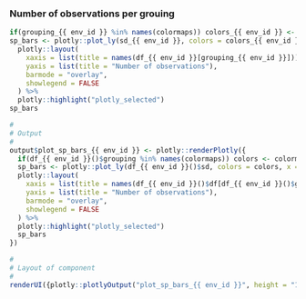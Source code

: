 
### Number of observations per grouing

<!-- Component created on {{ date }} -->

```r
if(grouping_{{ env_id }} %in% names(colormaps)) colors_{{ env_id }} <- colormaps[[grouping_{{ env_id }}]] else colors_{{ env_id }} <- "Set1"
sp_bars <- plotly::plot_ly(sd_{{ env_id }}, colors = colors_{{ env_id }}, x = df_{{ env_id }}[[grouping_{{ env_id }}]], color = df_{{ env_id }}[[grouping_{{ env_id }}]]) %>%
  plotly::layout(
    xaxis = list(title = names(df_{{ env_id }}[grouping_{{ env_id }}])),
    yaxis = list(title = "Number of observations"),
    barmode = "overlay",
    showlegend = FALSE
  ) %>%
  plotly::highlight("plotly_selected")
sp_bars
```

```r
#
# Output
#
output$plot_sp_bars_{{ env_id }} <- plotly::renderPlotly({
  if(df_{{ env_id }}()$grouping %in% names(colormaps)) colors <- colormaps[[df_{{ env_id }}()$grouping]] else colors <- "Set1"
  sp_bars <- plotly::plot_ly(df_{{ env_id }}()$sd, colors = colors, x = df_{{ env_id }}()$df[[df_{{ env_id }}()$grouping]], color = df_{{ env_id }}()$df[[df_{{ env_id }}()$grouping]]) %>%
  plotly::layout(
    xaxis = list(title = names(df_{{ env_id }}()$df[df_{{ env_id }}()$grouping])),
    yaxis = list(title = "Number of observations"),
    barmode = "overlay",
    showlegend = FALSE
  ) %>%
  plotly::highlight("plotly_selected")
  sp_bars
})

#
# Layout of component
#
renderUI({plotly::plotlyOutput("plot_sp_bars_{{ env_id }}", height = "100%")})
```


